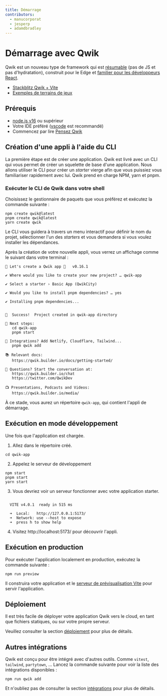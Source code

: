 ```yaml
---
title: Démarrage
contributors:
  - manucorporat
  - jesperp
  - adamdbradley
---
```


# Démarrage avec Qwik

Qwik est un nouveau type de framework qui est [résumable](../concepts/resumable/index.mdx) (pas de JS et pas d'hydratation), construit pour le Edge et [familier pour les développeurs React](../cheat/qwik-react/index.mdx).

- [Stackblitz Qwik + Vite](https://qwik.new)
- [Exemples de terrains de jeux](/examples/reactivity/counter/)

## Prérequis

- [node.js v16](https://nodejs.org/en/download/) ou supérieur
- Votre IDE préféré ([vscode](https://code.visualstudio.com/) est recommandé)
- Commencez par lire [Pensez Qwik](../think-qwik/index.mdx)

## Création d'une appli à l'aide du CLI

La première étape est de créer une application. Qwik est livré avec un CLI qui vous permet de créer un squelette de base d'une application. Nous allons utiliser le CLI pour créer un _starter_ vierge afin que vous puissiez vous familiariser rapidement avec lui. Qwik prend en charge NPM, yarn et pnpm.

### Exécuter le CLI de Qwik dans votre shell
Choisissez le gestionnaire de paquets que vous préférez et exécutez la commande suivante :

```shell
npm create qwik@latest
pnpm create qwik@latest
yarn create qwik
```

Le CLI vous guidera à travers un menu interactif pour définir le nom du projet, sélectionner l'un des _starters_ et vous demandera si vous voulez installer les dépendances.

Après la création de votre nouvelle appli, vous verrez un affichage comme le suivant dans votre terminal :

```shell
🐰 Let's create a Qwik app 🐇   v0.16.1

✔ Where would you like to create your new project? … qwik-app

✔ Select a starter › Basic App (QwikCity)

✔ Would you like to install pnpm dependencies? … yes

✔ Installing pnpm dependencies...


🦄  Success!  Project created in qwik-app directory

🐰 Next steps:
   cd qwik-app
   pnpm start

🔌 Integrations? Add Netlify, Cloudflare, Tailwind...
   pnpm qwik add

📚 Relevant docs:
   https://qwik.builder.io/docs/getting-started/

💬 Questions? Start the conversation at:
   https://qwik.builder.io/chat
   https://twitter.com/QwikDev

📺 Presentations, Podcasts and Videos:
   https://qwik.builder.io/media/
```

À ce stade, vous aurez un répertoire `qwik-app`, qui contient l'appli de démarrage.

## Exécution en mode développement

Une fois que l'application est chargée.

1. Allez dans le répertoire créé.

```shell
cd qwik-app
```

2. Appelez le serveur de développement

```shell
npm start
pnpm start
yarn start
```

3. Vous devriez voir un serveur fonctionner avec votre application starter.

```shell

  VITE v4.0.1  ready in 515 ms

  ➜  Local:   http://127.0.0.1:5173/
  ➜  Network: use --host to expose
  ➜  press h to show help

```

4. Visitez http://localhost:5173/ pour découvrir l'appli.

## Exécution en production

Pour exécuter l'application localement en production, exécutez la commande suivante :

```shell
npm run preview
```

Il construira votre application et le [serveur de prévisualisation Vite](https://vitejs.dev/config/preview-options.html) pour servir l'application.

## Déploiement

Il est très facile de déployer votre application Qwik vers le cloud, en tant que fichiers statiques, ou sur votre propre serveur.

Veuillez consulter la section [déploiement](/integrations/deployments/overview/index.mdx) pour plus de détails.

## Autres intégrations

Qwik est conçu pour être intégré avec d'autres outils. Comme `vitest`, `tailwind`, `partytown`, ... Lancez la commande suivante pour voir la liste des intégrations disponibles :

```shell
npm run qwik add
```

Et n'oubliez pas de consulter la section [intégrations](/integrations/integration/overview/index.mdx) pour plus de détails.
